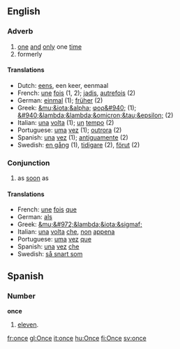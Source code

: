 ==English==
===Adverb===

#[[one]] [[and]] [[only]] one [[time]]
#formerly

====Translations====
*Dutch: [[eens]], een keer, eenmaal
*French: [[une]] [[fois]] (1, 2); [[jadis]], [[autrefois]] (2)
*German: [[einmal]] (1); [[früher]] (2)
*Greek: [[&mu;&iota;&alpha;]] [[φορ&#940;]] (1); [[&#940;&lambda;&lambda;&omicron;&tau;&epsilon;]] (2)
*Italian: [[una]] [[volta]] (1); [[un]] [[tempo]] (2)
*Portuguese: [[uma]] [[vez]] (1); [[outrora]] (2)
*Spanish: [[una]] [[vez]] (1); [[antiguamente]] (2)
*Swedish: [[en gång]] (1), [[tidigare]] (2), [[förut]] (2)

===Conjunction===

#as [[soon]] as

====Translations====

*French: [[une]] [[fois]] [[que]]
*German: [[als]]
*Greek: [[&mu;&#972;&lambda;&iota;&sigmaf;]]
*Italian: [[una]] [[volta]] [[che]], [[non]] [[appena]]
*Portuguese: [[uma]] [[vez]] [[que]]
*Spanish: [[una]] [[vez]] [[che]]
*Swedish: [[så snart som]]

==Spanish==

===Number===
'''once'''
# [[eleven]].

[[fr:once]]
[[gl:Once]]
[[it:once]]
[[hu:Once]]
[[fi:Once]]
[[sv:once]]